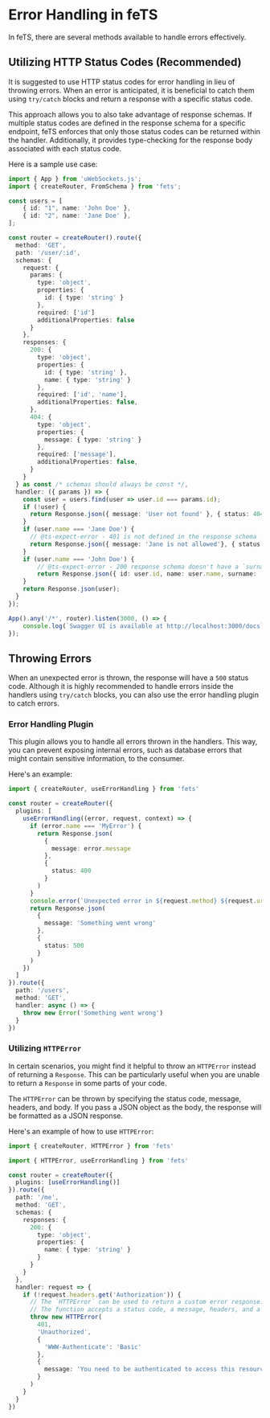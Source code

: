 # Error Handling in feTS

In feTS, there are several methods available to handle errors effectively.

## Utilizing HTTP Status Codes (Recommended)

It is suggested to use HTTP status codes for error handling in lieu of throwing errors. When an
error is anticipated, it is beneficial to catch them using `try/catch` blocks and return a response
with a specific status code.

This approach allows you to also take advantage of response schemas. If multiple status codes are
defined in the response schema for a specific endpoint, feTS enforces that only those status codes
can be returned within the handler. Additionally, it provides type-checking for the response body
associated with each status code.

Here is a sample use case:

```ts
import { App } from 'uWebSockets.js';
import { createRouter, FromSchema } from 'fets';

const users = [
    { id: "1", name: 'John Doe' },
    { id: "2", name: 'Jane Doe' },
];

const router = createRouter().route({
  method: 'GET',
  path: '/user/:id',
  schemas: {
    request: {
      params: {
        type: 'object',
        properties: {
          id: { type: 'string' }
        },
        required: ['id']
        additionalProperties: false
      }
    },
    responses: {
      200: {
        type: 'object',
        properties: {
          id: { type: 'string' },
          name: { type: 'string' }
        },
        required: ['id', 'name'],
        additionalProperties: false,
      },
      404: {
        type: 'object',
        properties: {
          message: { type: 'string' }
        },
        required: ['message'],
        additionalProperties: false,
      }
    }
  } as const /* schemas should always be const */,
  handler: ({ params }) => {
    const user = users.find(user => user.id === params.id);
    if (!user) {
      return Response.json({ message: 'User not found' }, { status: 404 });
    }
    if (user.name === 'Jane Doe') {
      // @ts-expect-error - 401 is not defined in the response schema
      return Response.json({ message: 'Jane is not allowed'}, { status: 401 });
    }
    if (user.name === 'John Doe') {
        // @ts-expect-error - 200 response schema doesn't have a `surname` property
        return Response.json({ id: user.id, name: user.name, surname: 'Doe' });
    }
    return Response.json(user);
  }
});

App().any('/*', router).listen(3000, () => {
    console.log(`Swagger UI is available at http://localhost:3000/docs`)
});
```

## Throwing Errors

When an unexpected error is thrown, the response will have a `500` status code. Although it is
highly recommended to handle errors inside the handlers using `try/catch` blocks, you can also use
the error handling plugin to catch errors.

### Error Handling Plugin

This plugin allows you to handle all errors thrown in the handlers. This way, you can prevent
exposing internal errors, such as database errors that might contain sensitive information, to the
consumer.

Here's an example:

```ts
import { createRouter, useErrorHandling } from 'fets'

const router = createRouter({
  plugins: [
    useErrorHandling((error, request, context) => {
      if (error.name === 'MyError') {
        return Response.json(
          {
            message: error.message
          },
          {
            status: 400
          }
        )
      }
      console.error(`Unexpected error in ${request.method} ${request.url}:\n${error.stack}`)
      return Response.json(
        {
          message: 'Something went wrong'
        },
        {
          status: 500
        }
      )
    })
  ]
}).route({
  path: '/users',
  method: 'GET',
  handler: async () => {
    throw new Error('Something went wrong')
  }
})
```

### Utilizing `HTTPError`

In certain scenarios, you might find it helpful to throw an `HTTPError` instead of returning a
`Response`. This can be particularly useful when you are unable to return a `Response` in some parts
of your code.

The `HTTPError` can be thrown by specifying the status code, message, headers, and body. If you pass
a JSON object as the body, the response will be formatted as a JSON response.

Here's an example of how to use `HTTPError`:

```ts
import { createRouter, HTTPError } from 'fets'

import { HTTPError, useErrorHandling } from 'fets'

const router = createRouter({
  plugins: [useErrorHandling()]
}).route({
  path: '/me',
  method: 'GET',
  schemas: {
    responses: {
      200: {
        type: 'object',
        properties: {
          name: { type: 'string' }
        }
      }
    }
  },
  handler: request => {
    if (!request.headers.get('Authorization')) {
      // The `HTTPError` can be used to return a custom error response.
      // The function accepts a status code, a message, headers, and a body.
      throw new HTTPError(
        401,
        'Unauthorized',
        {
          'WWW-Authenticate': 'Basic'
        },
        {
          message: 'You need to be authenticated to access this resource.'
        }
      )
    }
  }
})
```
